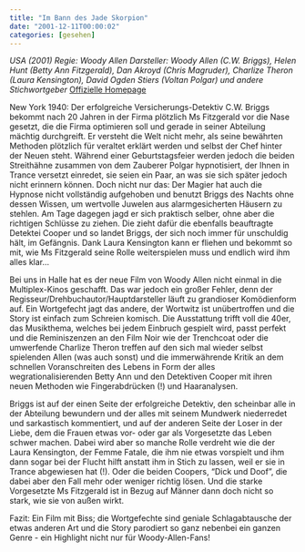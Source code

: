 ```yaml
---
title: "Im Bann des Jade Skorpion"
date: "2001-12-11T00:00:02"
categories: [gesehen]
---
```


*USA (2001)
Regie: Woody Allen
Darsteller: Woody Allen (C.W. Briggs), Helen Hunt (Betty Ann Fitzgerald), Dan Akroyd (Chris Magruder), Charlize Theron (Laura Kensington), David Ogden Stiers (Voltan Polgar) und andere Stichwortgeber*
[Offizielle Homepage](http://www.dreamworks.com/jadescorpion/)

New York 1940: Der erfolgreiche Versicherungs-Detektiv C.W. Briggs bekommt nach 20 Jahren in der Firma plötzlich Ms Fitzgerald vor die Nase gesetzt, die die Firma optimieren soll und gerade in seiner Abteilung mächtig durchgreift. Er versteht die Welt nicht mehr, als seine bewährten Methoden plötzlich für veraltet erklärt werden und selbst der Chef hinter der Neuen steht. Während einer Geburtstagsfeier werden jedoch die beiden Streithähne zusammen von dem Zauberer Polgar hypnotisiert, der Ihnen in Trance versetzt einredet, sie seien ein Paar, an was sie sich später jedoch nicht erinnern können. Doch nicht nur das: Der Magier hat auch die Hypnose nicht vollständig aufgehoben und benutzt Briggs des Nachts ohne dessen Wissen, um wertvolle Juwelen aus alarmgesicherten Häusern zu stehlen. Am Tage dagegen jagd er sich praktisch selber, ohne aber die richtigen Schlüsse zu ziehen. Die zieht dafür die ebenfalls beauftragte Detektei Cooper und so landet Briggs, der sich noch immer für unschuldig hält, im Gefängnis. Dank Laura Kensington kann er fliehen und bekommt so mit, wie Ms Fitzgerald seine Rolle weiterspielen muss und endlich wird ihm alles klar...

Bei uns in Halle hat es der neue Film von Woody Allen nicht einmal in die Multiplex-Kinos geschafft. Das war jedoch ein großer Fehler, denn der Regisseur/Drehbuchautor/Hauptdarsteller läuft zu grandioser Komödienform auf. Ein Wortgefecht jagt das andere, der Wortwitz ist unübertroffen und die Story ist einfach zum Schreien komisch. Die Ausstattung trifft voll die 40er, das Musikthema, welches bei jedem Einbruch gespielt wird, passt perfekt und die Reminiszenzen an den Film Noir wie der Trenchcoat oder die umwerfende Charlize Theron treffen auf den sich mal wieder selbst spielenden Allen (was auch sonst) und die immerwährende Kritik an dem schnellen Voranschreiten des Lebens in Form der alles wegrationalisierenden Betty Ann und den Detektiven Cooper mit ihren neuen Methoden wie Fingerabdrücken (!) und Haaranalysen.

Briggs ist auf der einen Seite der erfolgreiche Detektiv, den scheinbar alle in der Abteilung bewundern und der alles mit seinem Mundwerk niederredet und sarkastisch kommentiert, und auf der anderen Seite der Loser in der Liebe, dem die Frauen etwas vor- oder gar als Vorgesetzte das Leben schwer machen. Dabei wird aber so manche Rolle verdreht wie die der Laura Kensington, der Femme Fatale, die ihm nie etwas vorspielt und ihm dann sogar bei der Flucht hilft anstatt ihm in Stich zu lassen, weil er sie in Trance abgewiesen hat (!). Oder die beiden Coopers, "Dick und Doof", die dabei aber den Fall mehr oder weniger richtig lösen. Und die starke Vorgesetzte Ms Fitzgerald ist in Bezug auf Männer dann doch nicht so stark, wie sie von außen wirkt.

Fazit: Ein Film mit Biss; die Wortgefechte sind geniale Schlagabtausche der etwas anderen Art und die Story parodiert so ganz nebenbei ein ganzen Genre - ein Highlight nicht nur für Woody-Allen-Fans!

